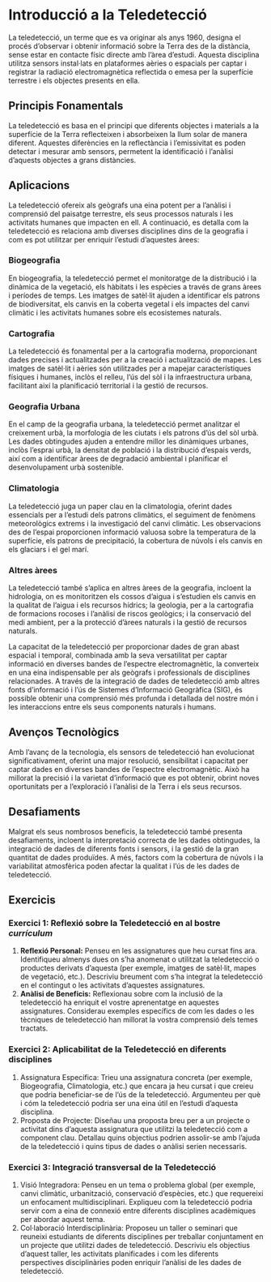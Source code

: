 # Introducció a la Teledetecció {#intro}

La teledetecció, un terme que es va originar als anys 1960, designa el procés d'observar i obtenir informació sobre la Terra des de la distància, sense estar en contacte físic directe amb l'àrea d'estudi. Aquesta disciplina utilitza sensors instal·lats en plataformes aèries o espacials per captar i registrar la radiació electromagnètica reflectida o emesa per la superfície terrestre i els objectes presents en ella.

## Principis Fonamentals

La teledetecció es basa en el principi que diferents objectes i materials a la superfície de la Terra reflecteixen i absorbeixen la llum solar de manera diferent. Aquestes diferències en la reflectància i l'emissivitat es poden detectar i mesurar amb sensors, permetent la identificació i l'anàlisi d'aquests objectes a grans distàncies.

## Aplicacions

La teledetecció ofereix als geògrafs una eina potent per a l'anàlisi i comprensió del paisatge terrestre, els seus processos naturals i les activitats humanes que impacten en ell. A continuació, es detalla com la teledetecció es relaciona amb diverses disciplines dins de la geografia i com es pot utilitzar per enriquir l'estudi d'aquestes àrees:

### Biogeografia

En biogeografia, la teledetecció permet el monitoratge de la distribució i la dinàmica de la vegetació, els hàbitats i les espècies a través de grans àrees i períodes de temps. Les imatges de satèl·lit ajuden a identificar els patrons de biodiversitat, els canvis en la coberta vegetal i els impactes del canvi climàtic i les activitats humanes sobre els ecosistemes naturals.

### Cartografia

La teledetecció és fonamental per a la cartografia moderna, proporcionant dades precises i actualitzades per a la creació i actualització de mapes. Les imatges de satèl·lit i aèries són utilitzades per a mapejar característiques físiques i humanes, inclòs el relleu, l'ús del sòl i la infraestructura urbana, facilitant així la planificació territorial i la gestió de recursos.

### Geografia Urbana

En el camp de la geografia urbana, la teledetecció permet analitzar el creixement urbà, la morfologia de les ciutats i els patrons d'ús del sòl urbà. Les dades obtingudes ajuden a entendre millor les dinàmiques urbanes, inclòs l'esprai urbà, la densitat de població i la distribució d'espais verds, així com a identificar àrees de degradació ambiental i planificar el desenvolupament urbà sostenible.

### Climatologia

La teledetecció juga un paper clau en la climatologia, oferint dades essencials per a l'estudi dels patrons climàtics, el seguiment de fenòmens meteorològics extrems i la investigació del canvi climàtic. Les observacions des de l'espai proporcionen informació valuosa sobre la temperatura de la superfície, els patrons de precipitació, la cobertura de núvols i els canvis en els glaciars i el gel marí.

### Altres àrees

La teledetecció també s'aplica en altres àrees de la geografia, incloent la hidrologia, on es monitoritzen els cossos d'aigua i s'estudien els canvis en la qualitat de l'aigua i els recursos hídrics; la geologia, per a la cartografia de formacions rocoses i l'anàlisi de riscos geològics; i la conservació del medi ambient, per a la protecció d'àrees naturals i la gestió de recursos naturals.

La capacitat de la teledetecció per proporcionar dades de gran abast espacial i temporal, combinada amb la seva versatilitat per captar informació en diverses bandes de l'espectre electromagnètic, la converteix en una eina indispensable per als geògrafs i professionals de disciplines relacionades. A través de la integració de dades de teledetecció amb altres fonts d'informació i l'ús de Sistemes d'Informació Geogràfica (SIG), és possible obtenir una comprensió més profunda i detallada del nostre món i les interaccions entre els seus components naturals i humans.


## Avenços Tecnològics

Amb l'avanç de la tecnologia, els sensors de teledetecció han evolucionat significativament, oferint una major resolució, sensibilitat i capacitat per captar dades en diverses bandes de l'espectre electromagnètic. Això ha millorat la precisió i la varietat d'informació que es pot obtenir, obrint noves oportunitats per a l'exploració i l'anàlisi de la Terra i els seus recursos.

## Desafiaments

Malgrat els seus nombrosos beneficis, la teledetecció també presenta desafiaments, incloent la interpretació correcta de les dades obtingudes, la integració de dades de diferents fonts i sensors, i la gestió de la gran quantitat de dades produïdes. A més, factors com la cobertura de núvols i la variabilitat atmosfèrica poden afectar la qualitat i l'ús de les dades de teledetecció.



## Exercicis

### Exercici 1: Reflexió sobre la Teledetecció en al bostre *currículum* {-}

1. **Reflexió Personal:** Penseu en les assignatures que heu cursat fins ara. Identifiqueu almenys dues on s'ha anomenat o utilitzat la teledetecció o productes derivats d'aquesta (per exemple, imatges de satèl·lit, mapes de vegetació, etc.). Descriviu breument com s'ha integrat la teledetecció en el contingut o les activitats d'aquestes assignatures.
2. **Anàlisi de Beneficis:** Reflexionau sobre com la inclusió de la teledetecció ha enriquit el vostre aprenentatge en aquestes assignatures. Considerau exemples específics de com les dades o les tècniques de teledetecció han millorat la vostra comprensió dels temes tractats.

### Exercici 2: Aplicabilitat de la Teledetecció en diferents disciplines {-}
1. Assignatura Específica: Trieu una assignatura concreta (per exemple, Biogeografia, Climatologia, etc.) que encara ja heu cursat i que creieu que podria beneficiar-se de l'ús de la teledetecció. Argumenteu per què i cóm la teledetecció podria ser una eina útil en l'estudi d'aquesta disciplina.
2. Proposta de Projecte: Diseñau una proposta breu per a un projecte o activitat dins d'aquesta assignatura que utilitzi la teledetecció com a component clau. Detallau quins objectius podrien assolir-se amb l'ajuda de la teledetecció i quins tipus de dades o anàlisi serien necessaris.

### Exercici 3: Integració transversal de la Teledetecció {-}

1. Visió Integradora: Penseu en un tema o problema global (per exemple, canvi climàtic, urbanització, conservació d'espècies, etc.) que requereixi un enfocament multidisciplinari. Expliqueu com la teledetecció podria servir com a eina de connexió entre diferents disciplines acadèmiques per abordar aquest tema.
2. Col·laboració Interdisciplinària: Proposeu un taller o seminari que reuneixi estudiants de diferents disciplines per treballar conjuntament en un projecte que utilitzi dades de teledetecció. Descriviu els objectius d'aquest taller, les activitats planificades i com les diferents perspectives disciplinàries poden enriquir l'anàlisi de les dades de teledetecció.
